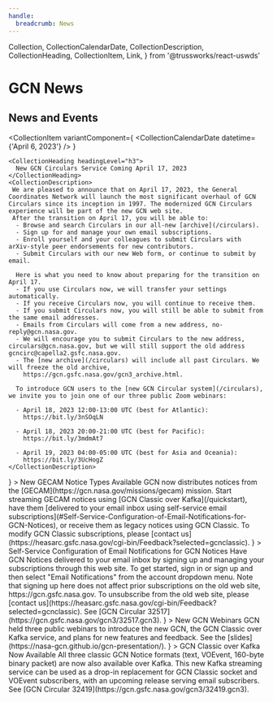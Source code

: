 ```yaml
---
handle:
  breadcrumb: News
---
```


  Collection,
  CollectionCalendarDate,
  CollectionDescription,
  CollectionHeading,
  CollectionItem,
  Link,
} from '@trussworks/react-uswds'

# GCN News

<h2 className="">News and Events</h2>
<Collection>

  <CollectionItem
    variantComponent={
      <CollectionCalendarDate datetime={'April 6, 2023'} />
    }
  >
    <CollectionHeading headingLevel="h3">
      New GCN Circulars Service Coming April 17, 2023
    </CollectionHeading>
    <CollectionDescription>
     We are pleased to announce that on April 17, 2023, the General Coordinates Network will launch the most significant overhaul of GCN Circulars since its inception in 1997. The modernized GCN Circulars experience will be part of the new GCN web site.
     After the transition on April 17, you will be able to:
      - Browse and search Circulars in our all-new [archive](/circulars).
      - Sign up for and manage your own email subscriptions.
      - Enroll yourself and your colleagues to submit Circulars with arXiv-style peer endorsements for new contributors.
      - Submit Circulars with our new Web form, or continue to submit by email.

      Here is what you need to know about preparing for the transition on April 17.
      - If you use Circulars now, we will transfer your settings automatically.
      - If you receive Circulars now, you will continue to receive them.
      - If you submit Circulars now, you will still be able to submit from the same email addresses.
      - Emails from Circulars will come from a new address, no-reply@gcn.nasa.gov.
      - We will encourage you to submit Circulars to the new address, circulars@gcn.nasa.gov, but we will still support the old address gcncirc@capella2.gsfc.nasa.gov.
      - The [new archive](/circulars) will include all past Circulars. We will freeze the old archive,
        https://gcn.gsfc.nasa.gov/gcn3_archive.html.

      To introduce GCN users to the [new GCN Circular system](/circulars), we invite you to join one of our three public Zoom webinars:

      - April 18, 2023 12:00-13:00 UTC (best for Atlantic):
        https://bit.ly/3nSOqLN

      - April 18, 2023 20:00-21:00 UTC (best for Pacific):
        https://bit.ly/3mdmAt7

      - April 19, 2023 04:00-05:00 UTC (best for Asia and Oceania):
        https://bit.ly/3UcHogZ
    </CollectionDescription>

  </CollectionItem>
  <CollectionItem
    variantComponent={
      <CollectionCalendarDate datetime={'September 22, 2022'} />
    }
  >
    <CollectionHeading headingLevel="h3">
      New GECAM Notice Types Available
    </CollectionHeading>
    <CollectionDescription>
      GCN now distributes notices from the
      [GECAM](https://gcn.nasa.gov/missions/gecam) mission. Start streaming
      GECAM notices using [GCN Classic over Kafka](/quickstart), have them
      [delivered to your email inbox using self-service email
      subscriptions](#Self-Service-Configuration-of-Email-Notifications-for-GCN-Notices),
      or receive them as legacy notices using GCN Classic. To modify GCN Classic
      subscriptions, please [contact
      us](https://heasarc.gsfc.nasa.gov/cgi-bin/Feedback?selected=gcnclassic).
    </CollectionDescription>
  </CollectionItem>
  <CollectionItem
    variantComponent={<CollectionCalendarDate datetime={'September 2, 2022'} />}
  >
    <CollectionHeading headingLevel="h3">
      Self-Service Configuration of Email Notifications for GCN Notices
    </CollectionHeading>
    <CollectionDescription>
      Have GCN Notices delivered to your email inbox by signing up and managing
      your subscriptions through this web site. To get started, sign in or sign
      up and then select "Email Notifications" from the account dropdown menu.
      Note that signing up here does not affect prior subscriptions on the old
      web site, https://gcn.gsfc.nasa.gov. To unsubscribe from the old web site,
      please [contact
      us](https://heasarc.gsfc.nasa.gov/cgi-bin/Feedback?selected=gcnclassic).
      See [GCN Circular 32517](https://gcn.gsfc.nasa.gov/gcn3/32517.gcn3).
    </CollectionDescription>
  </CollectionItem>
  <CollectionItem
    variantComponent={<CollectionCalendarDate datetime={'August 1, 2022'} />}
  >
    <CollectionHeading headingLevel="h3">New GCN Webinars</CollectionHeading>
    <CollectionDescription>
      GCN held three public webinars to introduce the new GCN, the GCN Classic
      over Kafka service, and plans for new features and feedback. See the
      [slides](https://nasa-gcn.github.io/gcn-presentation/).
    </CollectionDescription>
  </CollectionItem>
  <CollectionItem
    variantComponent={<CollectionCalendarDate datetime={'July 20, 2022'} />}
  >
    <CollectionHeading headingLevel="h3">
      GCN Classic over Kafka Now Available
    </CollectionHeading>
    <CollectionDescription>
      All three classic GCN Notice formats (text, VOEvent, 160-byte binary
      packet) are now also available over Kafka. This new Kafka streaming
      service can be used as a drop-in replacement for GCN Classic socket and
      VOEvent subscribers, with an upcoming release serving email subscribers.
      See [GCN Circular 32419](https://gcn.gsfc.nasa.gov/gcn3/32419.gcn3).
    </CollectionDescription>
  </CollectionItem>
</Collection>
